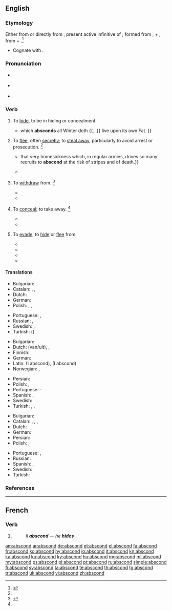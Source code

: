 ==English==

===Etymology===
{{PIE root|en|deh₃}}
Either from {{etyl|frm|en}} {{m|frm|abscondre}} or directly from {{etyl|la|en}} {{m|la|abscondere}}, present active infinitive of {{m|la|abscondō||hide}}; formed from {{m|la|abs}}, {{m|la|ab||away}} + {{m|la|condō||put together, store}}, from {{m|la|con||together}} + {{m|la|dō||put}}.<ref>{{R:CDOE|page=4}}</ref>
* Cognate with {{m|en|sconce||a type of light fixture}}.

===Pronunciation===
* {{a|RP}} {{IPA|/əbˈskɒnd/|lang=en}}
* {{a|US}} {{IPA|/æbˈskɑnd/|/æbˈzkɑnd/|lang=en}}
* {{rhymes|ɒnd|lang=en}}

===Verb===
{{en-verb}}

# {{lb|en|intransitive|reflexive|archaic}} To [[hide]], to be in hiding or concealment.
#* {{quote-book|year=1691-1735|author={{w|John Ray}}|title=The Wisdom of God Manifested in the Works of the Creation|url=http://books.google.com/books?id=rRI5AAAAcAAJ&pg=PA300&dq=intitle:works+of+creation+inauthor:ray&hl=en&sa=X&ei=mpnNUZHMJ4Pu0gGZo4GICw&ved=0CDUQ6AEwAA#v=snippet&q=absconds&f=false|passage=<!--The work was in editions while Ray was alive from 1691 to 1705. Google Books has the citation only in a 1735 edition.-->the ''Marmotto'', {{...}} which '''absconds''' all Winter doth {{...}} live upon its own Fat.<!--MW 1913 has "the marmot absconds all winter"-->}}
# {{lb|en|intransitive|reflexive}} To [[flee]], often [[secretly]]; to [[steal away]], particularly to avoid arrest or prosecution. {{defdate|From mid 16th century.}}<ref name=SOED/>
#* {{quote-book|year=1848|author={{w|Thomas Babington Macaulay}}|title=[[w:The History of England from the Accession of James the Second|The History of England]]|chapter=13|passage={{...}} that very homesickness which, in regular armies, drives so many recruits to '''abscond''' at the risk of stripes and of death.}}
#* {{quote-book|year=1911|author={{w|Ambrose Bierce}}|title={{w|The Devil's Dictionary}}|passage=Spring beckons! All things to the call respond;<br>The trees are leaving and cashiers '''abscond'''.}}
# {{lb|en|intransitive}} To [[withdraw]] from. {{defdate|From mid 16th century.}}<ref name=SOED>{{R:SOED5|page=8}}</ref>
#* {{quote-book|year=2006|author=Richard Rojcewicz|title=The Gods And Technology: A Reading Of Heidegger|isbn=0791482308|passage=Modern technology accompanies the '''absconding''' of the original attitude.<!--What does this mean? It is a paraphrase of a translation of Heidegger.-->}}
#* {{quote-book|year=2009|author=Sonia Brill|title=Relationships Without Anger|isbn=144902789X|passage=You cannot '''abscond''' from the responsibility both you and your partner owe to this event, and that includes dealing with anger issues and any other emotional issues that come with it.}}
# {{lb|en|transitive|obsolete}} To [[conceal]]; to take away. {{defdate|First attested in the late 16<sup>th</sup> century.}}<ref name=SOED/>
#* {{quote-book|title=treatise on the eye, the manner and phaenomena of vision|volume=2|author=William Porterfield|editor=G. Hamilton, John Balfour|year=1759|passage=for having applied to the Side of the Head any thin black Body, such as the Brim of a Hat, so as it may '''abscond''' the Objects that are upon that Side}}
#* {{quote-book|title=The Buccaneers of America|page=161|books.google.com/books?isbn=1108024815|author={{w|John Esquemeling}}, Henry Powell|year_published=2010|year=1684|passage=They examined every prisoner by himself (who were in all about two hundred and fifty persons) where they had '''absconded''' the rest of their goods}}
# {{lb|en|transitive}} To [[evade]], to [[hide]] or [[flee]] from.
#: {{ux|en|The captain '''absconded''' his responsibility.}}
#* {{quote-book|year=2006|author=Aldo E. Chircop, Olof Lindén|title=Places of Refuge for Ships|isbn=900414952X|passage=If the distress situation is solved succesfully, the anonymous shipowner will reap the commercial benefit, if the situation ends in disaster, the shipowner will hide behind an anonymous post box in a foreign country and will '''abscond''' responsibility.}}
#* {{quote-book|title=The Mystical Harvest|page=431|books.google.com/books?isbn=0595481140|author=Somar|year=2008|passage=The driver snatched a packet of cigarettes out of the glove compartment and '''absconded''' the driver's seat without a word}}
#* {{quote-book|title=Girls on the Verge: Debutante Dips, Drive-bys, and Other Initiations|page=29|books.google.com/books?isbn=1429981970|author=Vendela Vida|year=2007|passage=Those who evidently did not get invited back to their top choices have already '''absconded''' the scene, tripping in their high heels as they ran.}}
#* {{quote-book|title=Gangland Melbourne|page=47|books.google.com/books?isbn=0522858694|author=James Morton, Susanna Lobez|year=2011|passage=In 1939 she '''absconded''' her bail in Melbourne and went to New Zealand, where she also absconded on a charge of stealing diamonds.}}

====Translations====
{{trans-top|to withdraw from}}
* Bulgarian: {{t|bg|избягвам, отдръпвам се от}}
* Catalan: {{t+|ca|fugir}}, {{t+|ca|escapar-se}}, {{t+|ca|escapolir-se}}
* Dutch: {{t|nl|zich terugtrekken}}
* German: {{l|de|sich}} {{t+|de|zurückziehen}}
* Polish: {{t+|pl|uniknąć}}, {{t|pl|uciec od}}, {{t|pl|ukryć się przed}}
{{trans-mid}}
* Portuguese: {{t+|pt|fugir}}, {{t+|pt|evadir}}
* Russian: {{t+|ru|уклоня́ться}}, {{t+|ru|избегать}}
* Swedish: {{t+|sv|avvika}}, {{t+|sv|lämna}}
* Turkish: ({{l|tr|geri}}) {{t+|tr|çekilmek}}
{{trans-bottom}}

{{trans-top|to depart secretly}}
* Bulgarian: {{t|bg|измъквам се, заминавам тайно}}
* Dutch: {{l|nl|heimelijk}} {{t+|nl|vertrekken}} (van/uit), {{t|nl|zich stilletjes uit de voeten maken}}, {{t|nl|zijn biezen pakken}}
* Finnish: {{t+|fi|karata}}
* German: {{l|de|sich}} {{t|de|davonmachen}}
* Latin: {{t|la|lateo}} (I abscond), {{t|la|latito}} (I abscond)
* Norwegian: {{t+|no|rømme}}, {{t|no|stikke av}}
{{trans-mid}}
* Persian: {{t+|fa|گريختن|sc=fa-Arab}}
* Polish: {{t+|pl|zbiec}}, {{t+|pl|uciec}}
* Portuguese: {{t+|pt|esconder}}-{{t+|pt|se}}
* Spanish: {{t+|es|fugar|alt=fugarse}}, {{t+|es|evadir|alt=evadirse}}
* Swedish: {{t+|sv|rymma}}
* Turkish: {{t+|tr|kaçmak}}, {{t+|tr|sıvışmak}} {{qualifier|colloquial}}, {{t+|tr|tüymek}} {{qualifier|colloquial}}
{{trans-bottom}}

{{trans-top|to hide (something)}}
* Bulgarian: {{t|bg|укривам се}}
* Catalan: {{t|ca|abscondir}}, {{t+|ca|amagar}}, {{t+|ca|ocultar}}, {{t+|ca|escondir}}
* Dutch: {{t+|nl|wegrennen}}
* German: {{l|de|sich}} {{t+|de|verstecken}}
* Persian: {{t|fa|پنهان شدن|sc=fa-Arab}}
* Polish: {{t+|pl|zbiec}}, {{t+|pl|uciec}}
{{trans-mid}}
* Portuguese: {{t+|pt|esconder}}, {{t+|pt|ocultar}}
* Russian: {{t+|ru|скрыва́ть}}
* Spanish: {{t+|es|huir}}, {{t+|es|fugarse}}
* Swedish: {{t+|sv|gömma sig}}
* Turkish: {{t+|tr|saklanmak}}
{{trans-bottom}}

===References===
<references/>

----

==French==

===Verb===
{{fr-verb-form}}

# {{inflection of|abscondre||3|s|pres|indc|lang=fr}}
#: ''il '''abscond''''' &mdash; ''he '''hides'''''

[[am:abscond]]
[[ar:abscond]]
[[de:abscond]]
[[et:abscond]]
[[el:abscond]]
[[fa:abscond]]
[[fr:abscond]]
[[ko:abscond]]
[[hy:abscond]]
[[io:abscond]]
[[it:abscond]]
[[kn:abscond]]
[[ka:abscond]]
[[ku:abscond]]
[[ky:abscond]]
[[hu:abscond]]
[[mg:abscond]]
[[ml:abscond]]
[[my:abscond]]
[[ps:abscond]]
[[pl:abscond]]
[[pt:abscond]]
[[ru:abscond]]
[[simple:abscond]]
[[fi:abscond]]
[[sv:abscond]]
[[ta:abscond]]
[[te:abscond]]
[[th:abscond]]
[[tg:abscond]]
[[tr:abscond]]
[[uk:abscond]]
[[vi:abscond]]
[[zh:abscond]]